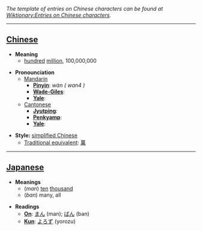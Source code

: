 ''The template of entries on Chinese characters can be found at [[Wiktionary:Entries on Chinese characters]].''

----

== [[Chinese]] ==

*'''Meaning'''
**[[hundred]] [[million]], 100,000,000

*'''Pronounciation '''
**[[Mandarin]]
***'''[[Pinyin]]''': ''wàn ( wan4 )''
***'''[[Wade-Giles]]''': 
***'''[[Yale]]''': 
**[[Cantonese]]
***'''[[Jyutping]]''': 
***'''[[Penkyamp]]''': 
***'''[[Yale]]''': 

*'''Style:''' [[simplified Chinese]]
**[[traditional Chinese|Traditional equivalent]]: [[萬]]

----

== [[Japanese]] ==

*'''Meanings'''
**(''man'') [[ten]] [[thousand]]
**(''ban'') many, all

*'''Readings'''
**'''[[On]]''': [[まん]] (man); [[ばん]] (ban)
**'''[[Kun]]''': [[よろず]] (yorozu)